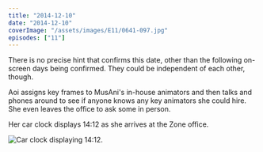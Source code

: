 ```yaml
---
title: "2014-12-10"
date: "2014-12-10"
coverImage: "/assets/images/E11/0641-097.jpg"
episodes: ["11"]
---
```


There is no precise hint that confirms this date, other than the following on-screen days being confirmed. They could be independent of each other, though.

Aoi assigns key frames to MusAni's in-house animators and then talks and phones around to see if anyone knows any key animators she could hire. She even leaves the office to ask some in person.

Her car clock displays 14:12 as she arrives at the Zone office.

![Car clock displaying 14:12.](/assets/images/E11/0726-559.jpg)
